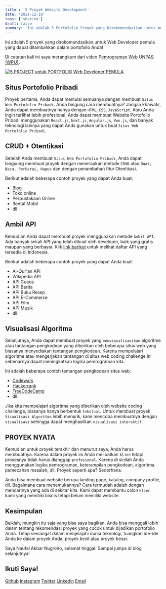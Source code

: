 ```yaml
---
title : '5 Proyek Website Development'
date: '2021-12-19'
tags: ['sharing']
draft: false
summary: 'Ini adalah 5 Portofolio Proyek yang Direkomendasikan untuk Web Developer Pemula.'
---
```


<TOCInline toc={props.toc} asDisclosure />

Ini adalah 5 proyek yang direkomendasikan untuk Web Developer pemula yang dapat ditambahkan dalam portofolio Anda!

Di catatan kali ini saya merangkum dari video [Pemrograman Web UNPAS (WPU)](https://www.youtube.com/channel/UCkXmLjEr95LVtGuIm3l2dPg).

[![5 PROJECT untuk PORTFOLIO Web Developer PEMULA](https://res.cloudinary.com/marcomontalbano/image/upload/v1639843229/video_to_markdown/images/youtube--carLDxc36VM-c05b58ac6eb4c4700831b2b3070cd403.jpg)](https://youtu.be/carLDxc36VM "5 PROJECT untuk PORTFOLIO Web Developer PEMULA")

## Situs Portofolio Pribadi

Proyek pertama, Anda dapat memulai semuanya dengan membuat `Situs Web Portofolio Pribadi`. Anda bingung cara membuatnya? Jangan khawatir, Anda dapat membuatnya hanya dengan `HTML`, `CSS`, `JavaScript`. Atau Anda ingin terlihat lebih profesional, Anda dapat membuat Website Portofolio Pribadi menggunakan `React.js`, `Next.js`, `Angular.js`, `Vue.js`, dan banyak teknologi lainnya yang dapat Anda gunakan untuk buat `Situs Web Portofolio Pribadi`.

## CRUD + Otentikasi

Setelah Anda membuat `Situs Web Portofolio Pribadi`, Anda dapat langsung membuat proyek dengan menerapkan metode `CRUD` atau `Buat, Baca, Perbarui, Hapus` dan dengan penambahan fitur Otentikasi.

Berikut adalah beberapa contoh proyek yang dapat Anda buat:

- Blog
- Toko online
- Perpustakaan Online
- Rental Mobil
- dll.

## Ambil API

Kemudian Anda dapat membuat proyek menggunakan metode `Ambil API`. Ada banyak sekali API yang telah dibuat oleh developer, baik yang gratis maupun yang berbayar. Klik [link berikut](https://github.com/farizdotid/DAFTAR-API-LOKAL-INDONESIA) untuk melihat daftar API yang tersedia di Indonesia.

Berikut adalah beberapa contoh proyek yang dapat Anda buat:

- Al-Qur'an API
- Wikipedia API
- API Cuaca
- API Berita
- API Buku Resep
- API E-Commerce
- API Film
- API Musik
- dll.

## Visualisasi Algoritma

Selanjutnya, Anda dapat membuat proyek yang `memvisualisasikan` algoritme atau tantangan pengkodean yang diberikan oleh beberapa situs web yang biasanya menyediakan tantangan pengkodean. Karena mempelajari algoritme atau mengerjakan tantangan di situs web coding challenge ini sebenarnya dapat meningkatkan logika pemrograman kita.

Ini adalah beberapa contoh tantangan pengkodean situs web:

- [Codewars](https://www.codewars.com/)
- [Hackerrank](https://www.hackerrank.com/)
- [FreeCodeCamp](https://www.freecodecamp.org/)
- dll.

Jika kita mempelajari algoritma yang diberikan oleh website coding challenge, biasanya hanya berbentuk `tekstual`. Untuk membuat proyek `Visualisasi Algoritma` lebih menarik, kami mencoba membuatnya dengan `visualisasi` sehingga dapat menghasilkan `visualisasi interaktif`.

## PROYEK NYATA

Kemudian untuk proyek terakhir dan menurut saya, Anda harus membuatnya. Karena dalam proyek ini Anda melibatkan `klien` tetapi prosesnya tidak harus dianggap `profesional`. Karena di sinilah Anda menggunakan logika pemrograman, keterampilan pengkodean, algoritma, pemecahan masalah, dll. Proyek seperti apa? Sederhana.

Anda bisa membuat website berupa landing page, katalog, company profile, dll. Bagaimana cara menemukannya? Cara termudah adalah dengan mencarinya yang ada di sekitar kita. Kami dapat membantu calon `klien` kami yang memiliki bisnis tetapi belum memiliki website.

## Kesimpulan

Baiklah, mungkin itu saja yang bisa saya bagikan. Anda bisa menggali lebih dalam tentang rekomendasi proyek yang cocok untuk dijadikan portofolio Anda. Tetap semangat dalam menjelajahi dunia teknologi, tuangkan ide-ide Anda ke dalam proyek Anda, proyek kecil atau proyek besar.

Saya Naufal Akbar Nugroho, selamat tinggal. Sampai jumpa di blog selanjutnya!

## Ikuti Saya!

[Github](https://www.github.com/nuflakbrr)
[Instagram](https://www.instagram.com/kbrnugroho)
[Twitter](https://www.twitter.com/nuflakbrr)
[Linkedin](https://www.linkedin.com/public-profile/in/nuflakbrr)
[Email](mailto:naufalakbar378@gmail.com)